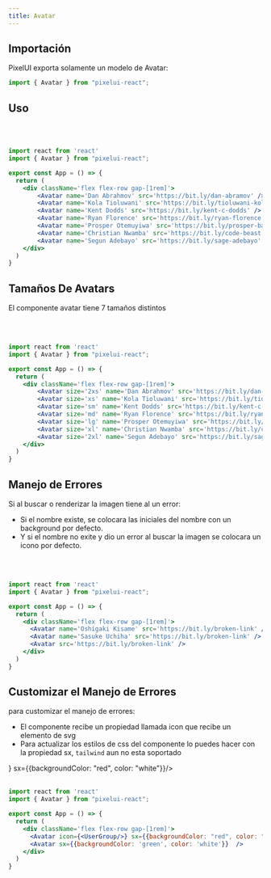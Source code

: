 ```yaml
---
title: Avatar
---
```



<HeaderMdx 
title='Avatar' 
description="El componente Avatar es usado para representar a un usuario y mostrar la imagen de perfil, Iniciales o un Icono." 
/>

## Importación

PixelUI exporta solamente un modelo de Avatar:

```jsx
import { Avatar } from "pixelui-react";
```

## Uso
<br/>

<div className='flex flex-row gap-[1rem]'>
    <Avatar as='span' name='Dan Abrahmov' src='https://bit.ly/dan-abramov' />
    <Avatar name='Kola Tioluwani' src='https://bit.ly/tioluwani-kolawole' />
    <Avatar name='Kent Dodds' src='https://bit.ly/kent-c-dodds' />
    <Avatar name='Ryan Florence' src='https://bit.ly/ryan-florence' />
    <Avatar name='Prosper Otemuyiwa' src='https://bit.ly/prosper-baba' />
    <Avatar name='Christian Nwamba' src='https://bit.ly/code-beast' />
    <Avatar name='Segun Adebayo' src='https://bit.ly/sage-adebayo' />
</div>

<br/>

```jsx
import react from 'react'
import { Avatar } from "pixelui-react";

export const App = () => {
  return (
    <div className='flex flex-row gap-[1rem]'>
        <Avatar name='Dan Abrahmov' src='https://bit.ly/dan-abramov' />
        <Avatar name='Kola Tioluwani' src='https://bit.ly/tioluwani-kolawole' />
        <Avatar name='Kent Dodds' src='https://bit.ly/kent-c-dodds' />
        <Avatar name='Ryan Florence' src='https://bit.ly/ryan-florence' />
        <Avatar name='Prosper Otemuyiwa' src='https://bit.ly/prosper-baba' />
        <Avatar name='Christian Nwamba' src='https://bit.ly/code-beast' />
        <Avatar name='Segun Adebayo' src='https://bit.ly/sage-adebayo' />
    </div>
  )
}
```

## Tamaños De Avatars

El componente avatar tiene 7 tamaños distintos
<br/>
<br/>

<div className='flex flex-row gap-[1rem]'>
    <Avatar size='2xs' name='Dan Abrahmov' src='https://bit.ly/dan-abramov' />
    <Avatar size='xs' name='Kola Tioluwani' src='https://bit.ly/tioluwani-kolawole' />
    <Avatar size='sm' name='Kent Dodds' src='https://bit.ly/kent-c-dodds' />
    <Avatar size='md' name='Ryan Florence' src='https://bit.ly/ryan-florence' />
    <Avatar size='lg' name='Prosper Otemuyiwa' src='https://bit.ly/prosper-baba' />
    <Avatar size='xl' name='Christian Nwamba' src='https://bit.ly/code-beast' />
    <Avatar size='2xl' name='Segun Adebayo' src='https://bit.ly/sage-adebayo' />
</div>

<br/>

```jsx
import react from 'react'
import { Avatar } from "pixelui-react";

export const App = () => {
  return (
    <div className='flex flex-row gap-[1rem]'>
        <Avatar size='2xs' name='Dan Abrahmov' src='https://bit.ly/dan-abramov' />
        <Avatar size='xs' name='Kola Tioluwani' src='https://bit.ly/tioluwani-kolawole' />
        <Avatar size='sm' name='Kent Dodds' src='https://bit.ly/kent-c-dodds' />
        <Avatar size='md' name='Ryan Florence' src='https://bit.ly/ryan-florence' />
        <Avatar size='lg' name='Prosper Otemuyiwa' src='https://bit.ly/prosper-baba' />
        <Avatar size='xl' name='Christian Nwamba' src='https://bit.ly/code-beast' />
        <Avatar size='2xl' name='Segun Adebayo' src='https://bit.ly/sage-adebayo' />
    </div>
  )
}
```

## Manejo de Errores

Si al buscar o renderizar la imagen tiene al un error:

- Si el nombre existe, se colocara las iniciales del nombre con un background por defecto.
- Y si el nombre no exite y dio un error al buscar la imagen se colocara un icono por defecto.

<br/>
<div className='flex flex-row gap-[1rem]'>
  <Avatar name='Oshigaki Kisame' src='https://bit.ly/broken-link' />
  <Avatar name='Sasuke Uchiha' src='https://bit.ly/broken-link' />
  <Avatar src='https://bit.ly/broken-link' />
</div>
<br/>

```jsx
import react from 'react'
import { Avatar } from "pixelui-react";

export const App = () => {
  return (
    <div className='flex flex-row gap-[1rem]'>
      <Avatar name='Oshigaki Kisame' src='https://bit.ly/broken-link' />
      <Avatar name='Sasuke Uchiha' src='https://bit.ly/broken-link' />
      <Avatar src='https://bit.ly/broken-link' />
    </div>
  )
}
```

## Customizar el Manejo de Errores

para customizar el manejo de errores:

- El componente recibe un propiedad llamada icon que recibe un elemento de svg
- Para actualizar los estilos de css del componente lo puedes hacer con la propiedad sx, `tailwind` aun no esta soportado

<div className='flex flex-row gap-[1rem]'>
  <Avatar icon={
    <svg  xmlns="http://www.w3.org/2000/svg"  width="40"  height="40"  viewBox="0 0 24 24"  fill="none"  stroke="currentColor"  stroke-width="2"  stroke-linecap="round"  stroke-linejoin="round"  class="icon icon-tabler icons-tabler-outline icon-tabler-users"><path stroke="none" d="M0 0h24v24H0z" fill="none"/><path d="M9 7m-4 0a4 4 0 1 0 8 0a4 4 0 1 0 -8 0" /><path d="M3 21v-2a4 4 0 0 1 4 -4h4a4 4 0 0 1 4 4v2" /><path d="M16 3.13a4 4 0 0 1 0 7.75" /><path d="M21 21v-2a4 4 0 0 0 -3 -3.85" /></svg>
  }  sx={{backgroundColor: "red", color: "white"}}/>
  <Avatar sx={{backgroundColor: 'green', color: 'white'}}  />
</div>

<br/>

```jsx
import react from 'react'
import { Avatar } from "pixelui-react";

export const App = () => {
  return (
    <div className='flex flex-row gap-[1rem]'>
      <Avatar icon={<UserGroup/>} sx={{backgroundColor: "red", color: "white"}}/>
      <Avatar sx={{backgroundColor: 'green', color: 'white'}}  />
    </div>
  )
}
```

